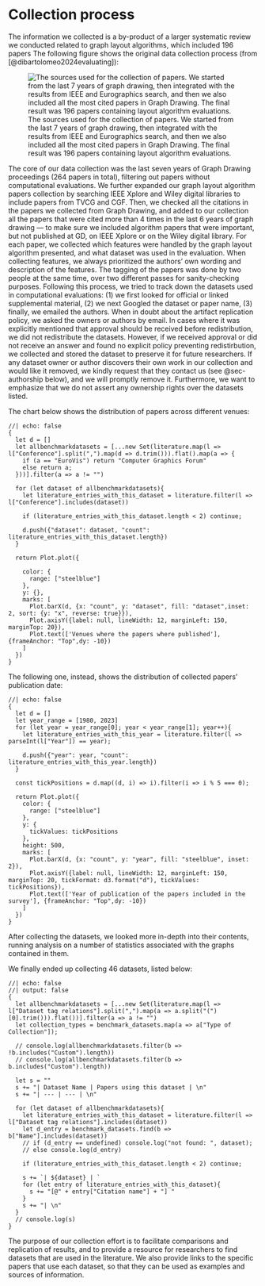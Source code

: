 # Collection process

The information we collected is a by-product of a larger systematic review we conducted related to graph layout algorithms, which included 196 papers The following figure shows the original data collection process (from [@dibartolomeo2024evaluating]):

![The sources used for the collection of papers. We started from the last 7 years of graph drawing, then integrated with the results from IEEE and Eurographics search, and then we also included all the most cited papers in Graph Drawing. The final result was 196 papers containing layout algorithm evaluations.](images/sources3(1).svg){fig.alt="The sources used for the collection of papers. We started from the last 7 years of graph drawing, then integrated with the results from IEEE and Eurographics search, and then we also included all the most cited papers in Graph Drawing. The final result was 196 papers containing layout algorithm evaluations."} 

The core of our data collection was the last seven years of Graph Drawing proceedings (264 papers in total), filtering out papers without computational evaluations.
We further expanded our graph layout algorithm papers collection by searching IEEE Xplore and Wiley digital libraries to include papers from TVCG and CGF. Then, we checked all the citations in the papers we collected from Graph Drawing, and added to our collection all the papers that were cited more than 4 times in the last 6 years of graph drawing --- to make sure we included algorithm papers that were important, but not published at GD, on IEEE Xplore or on the Wiley digital library.
For each paper, we collected which features were handled by the graph layout algorithm presented, and what dataset was used in the evaluation. When collecting features, we always prioritized the authors' own wording and description of the features. The tagging of the papers was done by two people at the same time, over two different passes for sanity-checking purposes. 
Following this process, we tried to track down the datasets used in computational evaluations: (1) we first looked for official or linked supplemental material, (2) we next Googled the dataset or paper name, (3) finally, we emailed the authors. 
When in doubt about the artifact replication policy, we asked the owners or authors by email.
In cases where it was explicitly mentioned that approval should be received before redistribution, we did not redistribute the datasets. However, if we received approval or did not receive an answer and found no explicit policy preventing redistirbution, we collected and stored the dataset to preserve it for future researchers. 
If any dataset owner or author discovers their own work in our collection and would like it removed, we kindly request that they contact us (see @sec-authorship below), and we will promptly remove it. Furthermore, we want to emphasize that we do not assert any ownership rights over the datasets listed.

The chart below shows the distribution of papers across different venues:

```ojs
//| echo: false
{ 
  let d = []
  let allbenchmarkdatasets = [...new Set(literature.map(l => l["Conference"].split(",").map(d => d.trim())).flat().map(a => {
    if (a == "EuroVis") return "Computer Graphics Forum"
    else return a;
  }))].filter(a => a != "")

  for (let dataset of allbenchmarkdatasets){
    let literature_entries_with_this_dataset = literature.filter(l => l["Conference"].includes(dataset))

    if (literature_entries_with_this_dataset.length < 2) continue;

    d.push({"dataset": dataset, "count": literature_entries_with_this_dataset.length})
  }
  
  return Plot.plot({
    
    color: {
      range: ["steelblue"]
    },
    y: {},
    marks: [
      Plot.barX(d, {x: "count", y: "dataset", fill: "dataset",inset: 2, sort: {y: "x", reverse: true}}),
      Plot.axisY({label: null, lineWidth: 12, marginLeft: 150, marginTop: 20}),
      Plot.text(['Venues where the papers where published'], {frameAnchor: "Top",dy: -10})
    ]
  })
}
```

The following one, instead, shows the distribution of collected papers' publication date:

```ojs
//| echo: false
{ 
  let d = []
  let year_range = [1980, 2023]
  for (let year = year_range[0]; year < year_range[1]; year++){
    let literature_entries_with_this_year = literature.filter(l => parseInt(l["Year"]) == year);

    d.push({"year": year, "count": literature_entries_with_this_year.length})
  }

  const tickPositions = d.map((d, i) => i).filter(i => i % 5 === 0);
  
  return Plot.plot({
    color: {
      range: ["steelblue"]
    },
    y: {
      tickValues: tickPositions
    },
    height: 500,
    marks: [
      Plot.barX(d, {x: "count", y: "year", fill: "steelblue", inset: 2}),
      Plot.axisY({label: null, lineWidth: 12, marginLeft: 150, marginTop: 20, tickFormat: d3.format("d"), tickValues: tickPositions}),
      Plot.text(['Year of publication of the papers included in the survey'], {frameAnchor: "Top",dy: -10})
    ]
  })
}
```

After collecting the datasets, we looked more in-depth into their contents, running analysis on a number of statistics associated with the graphs contained in them. 

We finally ended up collecting 46 datasets, listed below:

```ojs
//| echo: false
//| output: false
{ 
  let allbenchmarkdatasets = [...new Set(literature.map(l => l["Dataset tag relations"].split(",").map(a => a.split("(")[0].trim())).flat())].filter(a => a != "")
  let collection_types = benchmark_datasets.map(a => a["Type of Collection"]);

  // console.log(allbenchmarkdatasets.filter(b => !b.includes("Custom").length))
  // console.log(allbenchmarkdatasets.filter(b => b.includes("Custom").length))

  let s = ""
  s += "| Dataset Name | Papers using this dataset | \n"
  s += "| --- | --- | \n"
  
  for (let dataset of allbenchmarkdatasets){
    let literature_entries_with_this_dataset = literature.filter(l => l["Dataset tag relations"].includes(dataset))
    let d_entry = benchmark_datasets.find(b => b["Name"].includes(dataset))
    // if (d_entry == undefined) console.log("not found: ", dataset);
    // else console.log(d_entry)

    if (literature_entries_with_this_dataset.length < 2) continue;

    s += `| ${dataset} | ` 
    for (let entry of literature_entries_with_this_dataset){
      s += "[@" + entry["Citation name"] + "] "
    }
    s += "| \n"
  }
  // console.log(s)
}
```

<!-- | Dataset Name | Papers using this dataset | 
| --- | --- | 
| Assorted Collaboration Network | [@saket2016] [@Ogawa2010] [@minghim2006] [@gove2019] [@mizuno2019] [@Qu2022] [@Henry2007] [@burch2011] [@Bach2014] [@Zhao2021] [@Gansner2013] [@Lin2010] [@diBartolomeo2022] [@Dang2016] [@Grabowicz2014] [@Simonetto2018] [@Angori2019] [@DiGiacomo2020] [@arleo2022] | 
| Code Dependency Graphs | [@devkota2018] [@Tanahashi2015] [@Holten2006] [@burch2011] | 
| Transportation Networks | [@zheng2019] [@wang2018] [@muelder2008b] [@fisheye2019] [@bast2020] [@preiner2020] [@gove2019] [@zeng2019] [@Huang2016] [@Nollenburg2011] [@Meulemans2013] [@greilich2009] [@brandes1998] [@muelder2008] [@batik2022] | 
| SuiteSparse Matrix Collection | [@zheng2019] [@DRGraph21] [@zhong2023] [@Gansner2013] [@kruiger2017] [@Eades2018] [@Ortmann2017] [@Hong2019] [@Brsig2020] [@miller2023] [@meidiana2023] | 
| SNAP | [@zhong2023] [@gove2019] [@Jacomy2014] [@Arleo2019] [@Meidiana2019] [@meidiana2023] | 
| Social Networks | [@wang2018] [@fisheye2019] [@gove2019] [@hoffswell2018] [@Qu2022] [@Zhao2021] [@nocaj2015] [@Raj2018] [@Simonetto2018] [@Hachul2006] [@Ni2018] [@Purchase2020] | 
| Enron | [@vandenElzen2013] [@Tanahashi2015] | 
| California | [@muelder2008b] [@muelder2008] | 
| Airlines | [@wang2020] [@Wallinger2022] [@WeiweiCui2008] [@vonLandesberger2016] [@Ersoy2011] [@Holten2009] [@Wu2018] [@Perri2020] [@wallinger2023] | 
| Migrations | [@wang2020] [@Wallinger2022] [@WeiweiCui2008] [@vonLandesberger2016] [@Ersoy2011] [@Holten2009] [@Wu2018] [@Perri2020] [@wallinger2023] | 
| and Air Traffic | [@wang2020] [@Wallinger2022] [@WeiweiCui2008] [@vonLandesberger2016] [@Ersoy2011] [@Holten2009] [@Wu2018] [@Perri2020] [@wallinger2023] | 
| Rome-Lib | [@Buchheim2008] [@chimani2010] [@chimani2006] [@diBartolomeo2022b] [@Clancy2019] [@DiBattista1997b] [@chimani2016b] [@Chimani2008] [@Bekos2018] [@Demel2018] [@Heinsohn2018] [@Kindermann2018] [@chimani2016] [@Chimani2012] [@Gansner2006] [@Gutwenger2004] [@klammler2018] [@Niedermann2020] [@Giovannangeli2021] [@Chimani2021] | 
| North DAGs | [@chimani2010] [@chimani2016b] [@DIBATTISTA2000] [@Demel2018] [@Binucci2016] [@Regg2016] [@chimani2016] [@klammler2018] [@Chimani2021] [@binucci2022] | 
| Stanford GraphBase | [@gove2019] [@barth2002] [@junger1997] [@kruiger2017] [@Raj2018] [@Gronemann2016b] | 
| Walshaw | [@gove2019] [@Frishman2008] [@Gansner2005b] [@KOREN20051867] [@hu2005efficient] [@Eades2018] [@Hachul2006] [@Hachul2005] [@Hong2019] [@civril2006] [@brandes2006] [@hacul2005] [@koren2002] [@frishman2007] [@walshaw2001] [@meidiana2020] | 
| Storylines | [@diBartolomeo2022b] [@Tanahashi2015] [@ShixiaLiu2013] [@Tanahashi2012] [@Bartolomeo2021] [@vanDijk2018] [@Gronemann2016b] | 
| Militarized Interstate Disputes | [@ShixiaLiu2013] [@Tanahashi2012] | 
| Neural Network | [@Liu2017] [@Wongsuphasawat2018] | 
| Blogposts | [@Frishman2008] [@Dang2016] [@Grabowicz2014] [@Purchase2020] [@arleo2022] | 
| Tweets | [@Frishman2008] [@Dang2016] [@Grabowicz2014] [@Purchase2020] [@arleo2022] | 
| and Forums | [@Frishman2008] [@Dang2016] [@Grabowicz2014] [@Purchase2020] [@arleo2022] | 
| AT&T | [@barth2002] [@DIBATTISTA2000] [@Jabrayilov2016] [@Chimani2012] [@Hachul2006] [@Hachul2005] [@Mallach2019] [@Jnger2018] [@hacul2005] [@welch2017] | 
| KnownCR | [@Clancy2019] [@Chimani2012] [@Chimani2021] | 
| World Bank Trade Data | [@nocaj2015] [@noack2004] | 
| Pajek | [@noack2004] [@Meidiana2019] | 
| Matrix Market | [@KOREN20051867] [@Gansner2005] [@klammler2018] [@brandes2006] [@meidiana2020] | 
| Padia Stories | [@padia2019] [@padia2018] | 
| Protein Interactions | [@Dang2016] [@muelder2008] | 
| GION | [@Eades2018] [@Marner2014] | 
| Network Repository | [@Eades2018] [@Arleo2019] | 
| Graphviz Examples | [@Nachmanson2017] [@Gange2011] [@giovannangeli2023] | 
| Scotch Graph Collection | [@koren2002] [@harel2001] |  -->

The purpose of our collection effort is to facilitate comparisons and replication of results, and to provide a resource for researchers to find datasets that are used in the literature. We also provide links to the specific papers that use each dataset, so that they can be used as examples and sources of information. 